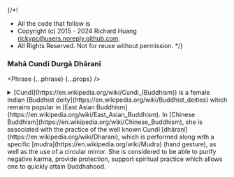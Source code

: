 {/*!
 * All the code that follow is
 * Copyright (c) 2015 - 2024 Richard Huang <rickypc@users.noreply.github.com>.
 * All Rights Reserved. Not for reuse without permission.
 */}


### Mahā Cundī Durgā Dhāranī

<Phrase {...phrase} {...props} />

<details>
  <summary>
    [Cundī](https://en.wikipedia.org/wiki/Cundi_(Buddhism)) is a female Indian
    [Buddhist deity](https://en.wikipedia.org/wiki/Buddhist_deities) which remains
    popular in [East Asian Buddhism](https://en.wikipedia.org/wiki/East_Asian_Buddhism).
    In [Chinese Buddhism](https://en.wikipedia.org/wiki/Chinese_Buddhism),
    she is associated with the practice of the well known Cundī [dhāraṇī](https://en.wikipedia.org/wiki/Dharani),
    which is performed along with a specific [mudra](https://en.wikipedia.org/wiki/Mudra) (hand gesture),
    as well as the use of a circular mirror. She is considered to be able to
    purify negative karma, provide protection, support spiritual practice which
    allows one to quickly attain Buddhahood.
  </summary>
  <div>
    <MultiLingual {...phrase} />
  </div>
</details>
